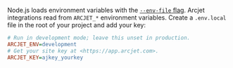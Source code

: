 Node.js loads environment variables with the [`--env-file` flag][node-env].
Arcjet integrations read from `ARCJET_*` environment variables.
Create a `.env.local` file in the root of your project and add your key:

```ini title=".env.local"
# Run in development mode; leave this unset in production.
ARCJET_ENV=development
# Get your site key at <https://app.arcjet.com>.
ARCJET_KEY=ajkey_yourkey
```

[node-env]: https://nodejs.org/docs/latest/api/cli.html#--env-filefile
